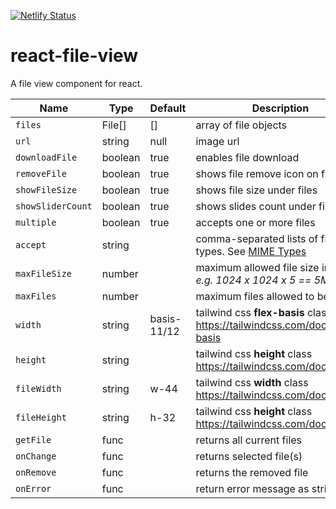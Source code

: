 [![Netlify Status](https://api.netlify.com/api/v1/badges/f1c6d960-e969-4396-bdaa-33e245a72bf6/deploy-status)](https://app.netlify.com/sites/react-file-view/deploys)

# react-file-view
A file view component for react.

| Name | Type  |  Default  | Description |
| ------------ | --------- | ------------ | --------- |
| `files` |  File[] | [] | array of file objects   |
|  `url` | string  | null  |  image url |
|  `downloadFile` | boolean  | true  | enables file download |
| `removeFile ` | boolean  | true  | shows file remove icon on file hover  |
|  `showFileSize` | boolean  | true  | shows file size under files  |
|  `showSliderCount` | boolean  | true  | shows slides count under file slider  |
|  `multiple` | boolean  | true |  accepts one or more files |
|  `accept` | string  |   | comma-separated lists of file types. See [MIME Types](https://developer.mozilla.org/en-US/docs/Web/HTTP/Basics_of_HTTP/MIME_types/Common_types)  |
| `maxFileSize`  | number  |   |  maximum allowed file size in bytes *e.g. 1024  x 1024 x 5 == 5MB*  |
|  `maxFiles` | number  |   |maximum files allowed to be added   |
|  `width` | string  | basis-11/12   | tailwind css **flex-basis** class https://tailwindcss.com/docs/flex-basis   |
| `height`  | string  |  | tailwind css **height** class https://tailwindcss.com/docs/height  |
| `fileWidth`  |  string  |  w-44 |  tailwind css **width** class https://tailwindcss.com/docs/width |
| `fileHeight`  | string  | h-32 |  tailwind css **height** class https://tailwindcss.com/docs/height |
|  `getFile` | func  |   |  returns all current files  |
| `onChange`  | func  |   | returns selected file(s)  |
| `onRemove`  | func  |   | returns the removed file  |
|  `onError` | func  |   | return error message as string  |
